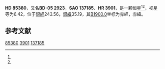 {{Starbox begin
| name = HD 85380
}}
{{Starbox observe
| epoch = [[J2000.0|J2000.0]]
| constell = {{星座名待查}}<ref name=SIMBAD>{{cite web
 | url=http://simbad.u-strasbg.fr/simbad/sim-id?Ident=HR+3901
 | title =Pulsating variable Star
 | publisher=Centre de Données astronomiques de Strasbourg
 | work=SIMBAD
 | accessdate=2012-07-13}}</ref><ref name=DATA>{{cite web
 | url=http://vizier.u-strasbg.fr/viz-bin/VizieR-5?-out.add=.&-source=5050&-corr=PK=HR&-out.max=9999&HR=3901
 | title=VizieR Detailed Page
 | accessdate=2012-07-13
 | archive-date=2016-03-05
 | archive-url=https://web.archive.org/web/20160305034258/http://vizier.u-strasbg.fr/viz-bin/VizieR-5?-out.add=.&-source=5050&-corr=PK=HR&-out.max=9999&HR=3901
 | dead-url=no
 }}</ref>
| 星官 = 
| ra = {{RA|9|51|21.6}}<ref name=SIMBAD /><ref name=DATA />
| dec = {{DEC|-6|10|54}}<ref name=SIMBAD /><ref name=DATA />
| appmag_v = 6.42<ref name=SIMBAD /><ref name=DATA />
}}
{{Starbox character
| class = F8V<ref name=SIMBAD /><ref name=DATA />
| b-v = 0.58<ref name=SIMBAD /><ref name=DATA />
| u-b = 0.11<ref name=SIMBAD /><ref name=DATA />
| r-i = <ref name=SIMBAD /><ref name=DATA />
| variable = 
}}
{{Starbox astrometry
| radial_v = 0.11
| prop_mo_ra = 36
| parallax = 
| p_error = 
}}
{{Starbox catalog
| names =BD-05 2923，[[SAO星表|SAO]] 137185，[[HD星表|HD]] 85380，[[HR星表|HR]] 3901}}
{{Starbox reference |Simbad=HR+3901}}
{{Starbox end}}

'''HD 85380'''，又名'''BD-05 2923'''，'''SAO 137185'''、'''HR 3901'''，是一颗恒星<ref name=SIMBAD /><ref name=DATA />，视星等为6.42，位于[[銀道座標系|銀經]]243.56，[[銀道座標系|銀緯]]35.19，其[[B1900.0|B1900.0]]坐标为赤經{{RA|9|46|22.6}}，赤緯{{DEC|-5|35.19|55}}。

== 参考文献 ==
{{reflist}}

{{star-stub}}

[[Category:HD和HDE天體|85380]]
[[Category:HR天體|3901]]
[[Category:SAO天體|137185]]